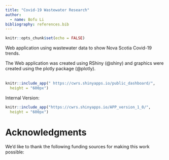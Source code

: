 ---
title: "Covid-19 Wastewater Research"
author: 
  - name: Bofu Li
bibliography: references.bib
---

```{r setup, include=FALSE}
knitr::opts_chunk$set(echo = FALSE)
```

Web application using wastewater data to show Nova Scotia Covid-19 trends.

The Web application was created using RShiny (@shiny) and graphics were created using  the plotly package (@plotly).  
<br>


```{r, echo= FALSE, layout="l-page", fig.cap = "Link to Live Site: https://cwrs.shinyapps.io/public_dashboard/" }
knitr::include_app(" https://cwrs.shinyapps.io/public_dashboard/",
  height = "600px")
```


Internal Version:

```{r, echo= FALSE, layout="l-page", fig.cap = "Link to Live Site: https://cwrs.shinyapps.io/public_dashboard/" }
knitr::include_app("https://cwrs.shinyapps.io/APP_version_1_0/",
  height = "600px")
```








# Acknowledgments {.appendix}

We'd like to thank the following funding sources for making this work possible: 
